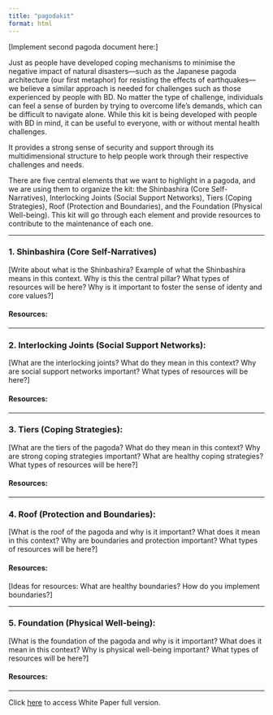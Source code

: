 ```yaml
---
title: "pagodakit"
format: html
---
```


\[Implement second pagoda document here:\]

Just as people have developed coping mechanisms to minimise the negative impact of natural disasters—such as the Japanese pagoda architecture (our first metaphor) for resisting the effects of earthquakes—we believe a similar approach is needed for challenges such as those experienced by people with BD. No matter the type of challenge, individuals can feel a sense of burden by trying to overcome life's demands, which can be difficult to navigate alone. While this kit is being developed with people with BD in mind, it can be useful to everyone, with or without mental health challenges.

It provides a strong sense of security and support through its multidimensional structure to help people work through their respective challenges and needs.

There are five central elements that we want to highlight in a pagoda, and we are using them to organize the kit: the Shinbashira (Core Self-Narratives), Interlocking Joints (Social Support Networks), Tiers (Coping Strategies), Roof (Protection and Boundaries), and the Foundation (Physical Well-being). This kit will go through each element and provide resources to contribute to the maintenance of each one.

------------------------------------------------------------------------

### **1. Shinbashira (Core Self-Narratives)**

\[Write about what is the Shinbashira? Example of what the Shinbashira means in this context. Why is this the central pillar? What types of resources will be here? Why is it important to foster the sense of identy and core values?\]

#### **Resources:**

------------------------------------------------------------------------

### **2. Interlocking Joints (Social Support Networks)**:

\[What are the interlocking joints? What do they mean in this context? Why are social support networks important? What types of resources will be here?\]

#### **Resources:**

------------------------------------------------------------------------

### **3. Tiers (Coping Strategies)**:

\[What are the tiers of the pagoda? What do they mean in this context? Why are strong coping strategies important? What are healthy coping strategies? What types of resources will be here?\]

#### **Resources:**

------------------------------------------------------------------------

### **4. Roof (Protection and Boundaries):**

\[What is the roof of the pagoda and why is it important? What does it mean in this context? Why are boundaries and protection important? What types of resources will be here?\]

#### **Resources:**

\[Ideas for resources: What are healthy boundaries? How do you implement boundaries?\]

------------------------------------------------------------------------

### **5. Foundation (Physical Well-being)**:

\[What is the foundation of the pagoda and why is it important? What does it mean in this context? Why is physical well-being important? What types of resources will be here?\]

#### **Resources:**

------------------------------------------------------------------------

Click [here](https://github.com/LuciaNico/bipolarvirtual/blob/main/RRP%20white%20paper.pdf) to access White Paper full version.
